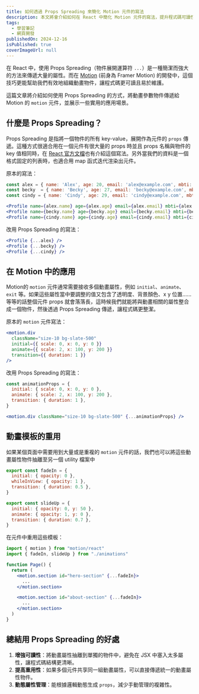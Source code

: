 ```yaml
---
title: 如何透過 Props Spreading 來簡化 Motion 元件的寫法
description: 本文將會介紹如何在 React 中簡化 Motion 元件的寫法，提升程式碼可讀性與維護性。
tags:
  - 學習筆記
  - 網頁開發
publishedOn: 2024-12-16
isPublished: true
coverImageUrl: null
---
```


在 React 中，使用 Props Spreading（物件展開運算符 `...`）是一種簡潔而強大的方法來傳遞大量的屬性。而在 [Motion](https://motion.dev/) (前身為 Framer Motion) 的開發中，這個技巧更能幫助我們有效地組織動畫物件，讓程式碼更可讀且易於維護。

這篇文章將介紹如何使用 Props Spreading 的方式，將動畫參數物件傳遞給 Motion 的 `motion` 元件，並展示一些實用的應用場景。

## 什麼是 Props Spreading？

Props Spreading 是指將一個物件的所有 key-value，展開作為元件的 `props` 傳遞。這種方式很適合用在一個元件有很大量的 props 時並且 props 名稱與物件的 key 值相同時，在 [React 官方文檔](https://react.dev/learn/passing-props-to-a-component#forwarding-props-with-the-jsx-spread-syntax)也有介紹這個寫法。另外當我們的資料是一個格式固定的列表時，也適合用 map 函式迭代渲染出元件。  

原本的寫法：

```jsx
const alex = { name: 'Alex', age: 20, email: 'alex@example.com', mbti: 'ISFJ'}
const becky  = { name: 'Becky', age: 27, email: 'becky@example.com', mbti: 'ISFJ' }
const cindy = { name: 'Cindy', age: 29, email: 'cindy@example.com', mbti: 'ISFJ' }

<Profile name={alex.name} age={alex.age} email={alex.email} mbti={alex.mbti} />
<Profile name={becky.name} age={becky.age} email={becky.email} mbti={becky.mbti} />
<Profile name={cindy.name} age={cindy.age} email={cindy.email} mbti={cindy.mbti} />
```

改用 Props Spreading 的寫法：

```jsx
<Profile {...alex} />
<Profile {...becky} />
<Profile {...cindy} />
```

## 在 Motion 中的應用

Motion的 `motion` 元件通常需要接收多個動畫屬性，例如 `initial`、`animate`、`exit` 等。如果這些屬性當中要調整的值又包含了透明度、背景顏色、x y 位置……等等的話整個元件 props 就會落落長，這時候我們就能將與動畫相關的屬性整合成一個物件，然後透過 Props Spreading 傳遞，讓程式碼更整潔。

原本的 `motion` 元件寫法：

```jsx
<motion.div
  className="size-10 bg-slate-500"
  initial={{ scale: 0, x: 0, y: 0 }}
  animate={{ scale: 2, x: 100, y: 200 }}
  transition={{ duration: 1 }}
/>
```

改用 Props Spreading 的寫法：

```jsx
const animationProps = {
  initial: { scale: 0, x: 0, y: 0 },
  animate: { scale: 2, x: 100, y: 200 },
  transition: { duration: 1 },
}

<motion.div className="size-10 bg-slate-500" {...animationProps} />
```

## 動畫模板的重用

如果某個頁面中需要用到大量或是重複的 `motion` 元件的話，我們也可以將這些動畫屬性物件抽離至另一個 utility 檔案中

```js filename="animations.js"
export const fadeIn = {
  initial: { opacity: 0 },
  whileInView: { opacity: 1 },
  transition: { duration: 0.5 },
}

export const slideUp = {
  initial: { opacity: 0, y: 50 },
  animate: { opacity: 1, y: 0 },
  transition: { duration: 0.7 },
}
```

在元件中重用這些模板：

```jsx
import { motion } from "motion/react"
import { fadeIn, slideUp } from "./animations"

function Page() {
  return (
    <motion.section id="hero-section" {...fadeIn}>
      ...
    </motion.section>

    <motion.section id="about-section" {...fadeIn}>
      ...
    </motion.section>
  )
}
```

## 總結用 Props Spreading 的好處

1. **增強可讀性**：將動畫屬性抽離到單獨的物件中，避免在 JSX 中塞入太多屬性，讓程式碼結構更清晰。
2. **提高重用性**：如果多個元件共享同一組動畫屬性，可以直接傳遞統一的動畫屬性物件。
3. **動態屬性管理**：能根據邏輯動態生成 `props`，減少手動管理的複雜性。
